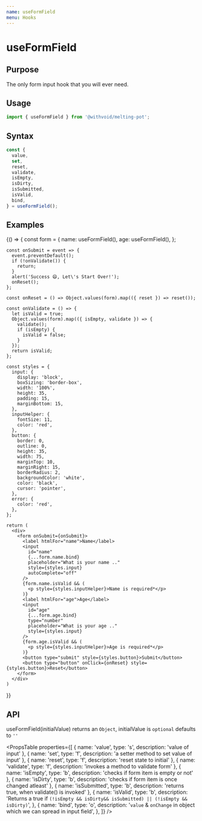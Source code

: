 ```yaml
---
name: useFormField
menu: Hooks
---
```



# useFormField

## Purpose

The only form input hook that you will ever need.

## Usage

```js
import { useFormField } from '@withvoid/melting-pot';
```

## Syntax

```js
const {
  value,
  set,
  reset,
  validate,
  isEmpty,
  isDirty,
  isSubmitted,
  isValid,
  bind,
} = useFormField();
```

## Examples

<Playground>
  {() => {
    const form = {
      name: useFormField(),
      age: useFormField(),
    };

    const onSubmit = event => {
      event.preventDefault();
      if (!onValidate()) {
        return;
      }
      alert('Success 😄, Let\'s Start Over!');
      onReset();
    };

    const onReset = () => Object.values(form).map(({ reset }) => reset());

    const onValidate = () => {
      let isValid = true;
      Object.values(form).map(({ isEmpty, validate }) => {
        validate();
        if (isEmpty) {
          isValid = false;
        }
      });
      return isValid;
    };

    const styles = {
      input: {
        display: 'block',
        boxSizing: 'border-box',
        width: '100%',
        height: 35,
        padding: 15,
        marginBottom: 15,
      },
      inputHelper: {
        fontSize: 11,
        color: 'red',
      },
      button: {
        border: 0,
        outline: 0,
        height: 35,
        width: 75,
        marginTop: 10,
        marginRight: 15,
        borderRadius: 2,
        backgroundColor: 'white',
        color: 'black',
        cursor: 'pointer',
      },
      error: {
        color: 'red',
      },
    };

    return (
      <div>
        <form onSubmit={onSubmit}>
          <label htmlFor="name">Name</label>
          <input
            id="name"
            {...form.name.bind}
            placeholder="What is your name .."
            style={styles.input}
            autoComplete="off"
          />
          {form.name.isValid && (
            <p style={styles.inputHelper}>Name is required*</p>
          )}
          <label htmlFor="age">Age</label>
          <input
            id="age"
            {...form.age.bind}
            type="number"
            placeholder="What is your age .."
            style={styles.input}
          />
          {form.age.isValid && (
            <p style={styles.inputHelper}>Age is required*</p>
          )}
          <button type="submit" style={styles.button}>Submit</button>
          <button type="button" onClick={onReset} style={styles.button}>Reset</button>
        </form>
      </div>
    )

}}

</Playground>

## API

useFormField(initialValue) returns an `Object`, initialValue is `optional` defaults to `''`

<PropsTable
  properties={[
    { name: 'value', type: 's', description: 'value of input' },
    { name: 'set', type: 'f', description: 'a setter method to set value of input' },
    { name: 'reset', type: 'f', description: 'reset state to initial' },
    { name: 'validate', type: 'f', description: 'invokes a method to validate form' },
    { name: 'isEmpty', type: 'b', description: 'checks if form item is empty or not' },
    { name: 'isDirty', type: 'b', description: 'checks if form item is once changed atleast' },
    { name: 'isSubmitted', type: 'b', description: 'returns true, when validate() is invoked' },
    {
      name: 'isValid',
      type: 'b',
      description:
        'Returns a true if `(!isEmpty && isDirty&& isSubmitted) || (!isEmpty && isDirty)`',
    },
    {
      name: 'bind',
      type: 'o',
      description: '`value` & `onChange` in object which we can spread in input field',
    },
  ]}
/>
